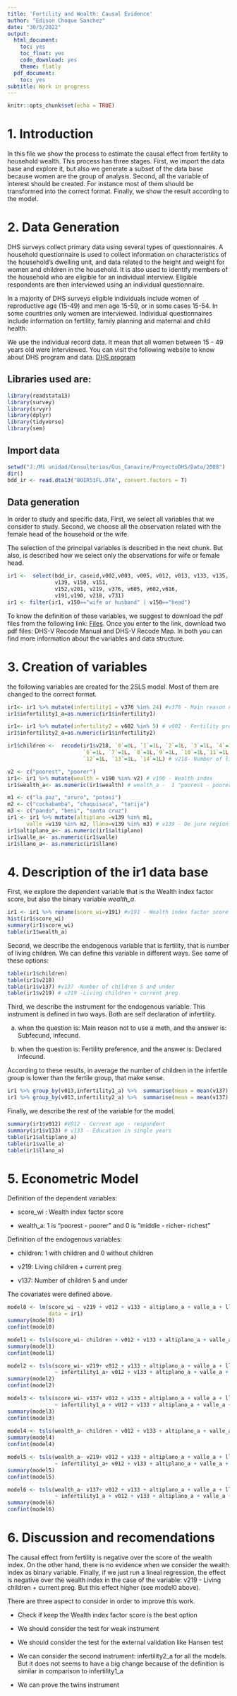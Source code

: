 ---
title: 'Fertility and Wealth: Causal Evidence'
author: "Edison Choque Sanchez"
date: "30/5/2022"
output:
  html_document:
    toc: yes
    toc_float: yes
    code_download: yes
    theme: flatly
  pdf_document:
    toc: yes
subtitle: Work in progress
---

```{r setup, include=FALSE}
knitr::opts_chunk$set(echo = TRUE)
```

# 1. Introduction

In this file we show the process to estimate the causal effect from fertility to household wealth. This process has three stages. First, we import the data base and explore it, but also we generate a subset of the data base because women are the group of analysis. Second, all the variable of interest should be created. For instance most of them should be transformed into the correct format. Finally, we show the result according to the model.

# 2. Data Generation

DHS surveys collect primary data using several types of questionnaires. A household questionnaire is used to collect information on characteristics of the household's dwelling unit, and data related to the height and weight for women and children in the household. It is also used to identify members of the household who are eligible for an individual interview. Eligible respondents are then interviewed using an individual questionnaire.

In a majority of DHS surveys eligible individuals include women of reproductive age (15-49) and men age 15-59, or in some cases 15-54. In some countries only women are interviewed. Individual questionnaires include information on fertility, family planning and maternal and child health.

We use the individual record data. It mean that all women between 15 - 49 years old were interviewed. You can visit the following website to know about DHS program and data. 
[DHS program](https://dhsprogram.com/data/Getting-Started.cfm){target="_blank"}

## Libraries used are:

```{r include=FALSE}
library(readstata13)
library(survey)
library(srvyr)
library(dplyr)
library(tidyverse)
library(sem)
```

## Import data

```{r}
setwd("J:/Mi unidad/Consultorias/Gus_Canavire/ProyectoDHS/Data/2008")
dir()
bdd_ir <- read.dta13("BOIR51FL.DTA", convert.factors = T)
```

## Data generation

In order to study and specific data, First, we select all variables that we consider to study.  Second, we choose all the observation related with the female head of the household or the wife. 

The selection of the principal variables is described in the next chunk. But also, is described how we select only the observations for wife or female head. 

```{r}
ir1 <-  select(bdd_ir, caseid,v002,v003, v005, v012, v013, v133, v135, v137,
               v139, v150, v151,
               v152,v201, v219, v376, v605, v602,v616,
               v191,v190, v218, v731)
ir1 <- filter(ir1, v150=="wife or husband" | v150=="head")
```

To know the definition of these variables, we suggest to download the pdf files from the following link: [Files](https://dhsprogram.com/publications/publication-dhsg4-dhs-questionnaires-and-manuals.cfm){target="_blank"}. Once you enter to the link, download two pdf files: DHS-V Recode Manual and DHS-V Recode Map. In both you can find more information about the variables and data structure. 

# 3. Creation of variables 

the following variables are created for the 2SLS model. Most of them are changed to the correct format. 

```{r}
ir1<- ir1 %>% mutate(infertility1 = v376 %in% 24) #v376 - Main reason not to use a meth.
ir1$infertility1_a=as.numeric(ir1$infertility1)

ir1<- ir1 %>% mutate(infertility2 = v602 %in% 5) # v602 - Fertility preference
ir1$infertility2_a=as.numeric(ir1$infertility2)

ir1$children <-  recode(ir1$v218, `0`=0L, `1`=1L, `2`=1L, `3`=1L, `4`=1L, `5`=1L, 
                        `6`=1L, `7`=1L, `8`=1L,`9`=1L, `10`=1L,`11`=1L,
                        `12`=1L, `13`=1L, `14`=1L) # v218- Number of living children

v2 <- c("poorest", "poorer")
ir1<- ir1 %>% mutate(wealth = v190 %in% v2) # v190 - Wealth index
ir1$wealth_a<- as.numeric(ir1$wealth) # wealth_a -  1 "poorest - poorer" 0 is "middle - richer- richest"

m1 <- c("la paz", "oruro", "potosí")
m2 <- c("cochabamba", "chuquisaca", "tarija")
m3 <- c("pando", "beni", "santa cruz")
ir1 <- ir1 %>% mutate(altiplano =v139 %in% m1, 
      valle =v139 %in% m2, llano=v139 %in% m3) # v139 - De jure region of residence
ir1$altiplano_a<- as.numeric(ir1$altiplano)
ir1$valle_a<- as.numeric(ir1$valle)
ir1$llano_a<- as.numeric(ir1$llano)
```

# 4. Description of the **ir1** data base

First, we explore the dependent variable that is the Wealth index factor score, but also the binary variable *wealth_a*. 
 
```{r descriptive 1}
ir1 <- ir1 %>% rename(score_wi=v191) #v191 - Wealth index factor score
hist(ir1$score_wi)
summary(ir1$score_wi)
table(ir1$wealth_a) 
```

Second, we describe the endogenous variable that is fertility, that is number of living children. We can define this variable in different ways. See some of these options:

```{r descriptive 2}
table(ir1$children)
table(ir1$v218) 
table(ir1$v137) #v137 -Number of children 5 and under
table(ir1$v219) # v219 -Living children + current preg
```

Third, we describe the instrument for the endogenous variable. This instrument is defined in two ways. Both are self declaration of infertility. 

a) when the question is: Main reason not to use a meth, and the answer is: Subfecund, infecund. 

b) when the question is: Fertility preference, and the answer is: Declared infecund. 

According to these results, in average the number of children in the infertile group is lower than the fertile group, that make sense. 

```{r descriptive 3}
ir1 %>% group_by(v013,infertility1_a) %>%  summarise(mean = mean(v137), n = n()) # v013 - Age 5-year groups
ir1 %>% group_by(v013,infertility2_a) %>%  summarise(mean = mean(v137), n = n())
```

Finally, we describe the rest of the variable for the model. 

```{r descriptive 4}
summary(ir1$v012) #V012 - Current age - respondent
summary(ir1$v133) # v133 - Education in single years
table(ir1$altiplano_a)
table(ir1$valle_a)
table(ir1$llano_a)
```

# 5. Econometric Model

Definition of the dependent variables:

 - score_wi : Wealth index factor score
 
 - wealth_a: 1 is "poorest - poorer" and 0 is "middle - richer- richest"
 
Definition of the endogenous variables:
 
 - children: 1 with children and 0 without children
 
 - v219: Living children + current preg
 
 - v137: Number of children 5 and under
 
The covariates were defined above. 
 
```{r}
model0 <- lm(score_wi ~ v219 + v012 + v133 + altiplano_a + valle_a + llano_a, 
             data = ir1)
summary(model0)
confint(model0)

model1 <- tsls(score_wi~ children + v012 + v133 + altiplano_a + valle_a + llano_a, ~ infertility1_a + v012 + v133 + altiplano_a + valle_a + llano_a, data = ir1)
summary(model1)
confint(model1) 

model2 <- tsls(score_wi~ v219+ v012 + v133 + altiplano_a + valle_a + llano_a, 
               ~ infertility1_a+ v012 + v133 + altiplano_a + valle_a + llano_a , data = ir1)
summary(model2)
confint(model2)

model3 <- tsls(score_wi~ v137+ v012 + v133 + altiplano_a + valle_a + llano_a,
               ~ infertility1_a + v012 + v133 + altiplano_a + valle_a + llano_a  , data = ir1)
summary(model3)
confint(model3)
  
model4 <- tsls(wealth_a~ children + v012 + v133 + altiplano_a + valle_a + llano_a, ~ infertility1_a + v012 + v133 + altiplano_a + valle_a + llano_a, data = ir1)
summary(model4)
confint(model4) 

model5 <- tsls(wealth_a~ v219+ v012 + v133 + altiplano_a + valle_a + llano_a, 
               ~ infertility1_a+ v012 + v133 + altiplano_a + valle_a + llano_a , data = ir1)
summary(model5)
confint(model5)

model6 <- tsls(wealth_a~ v137+ v012 + v133 + altiplano_a + valle_a + llano_a,
               ~ infertility1_a + v012 + v133 + altiplano_a + valle_a + llano_a  , data = ir1)
summary(model6)
confint(model6)
```

# 6. Discussion and recomendations

The causal effect from fertility is negative over the score of the wealth index. On the other hand, there is no evidence when we consider the wealth index as binary variable. Finally, if we just run a lineal regression, the effect is negative over the wealth index in the case of the variable: v219 - Living children + current preg. But this effect higher (see model0 above).

There are three aspect to consider in order to improve this work. 

 - Check if keep the Wealth index factor score is the best option
 
 - We should consider the test for weak instrument 
 
 - We should consider the test for the external validation like Hansen test
 
 - We can consider the second instrument: infertility2_a for all the models. But it does not seems to have a big change because of the definition is similar in comparison to infertility1_a
 
 - We can prove the twins instrument

